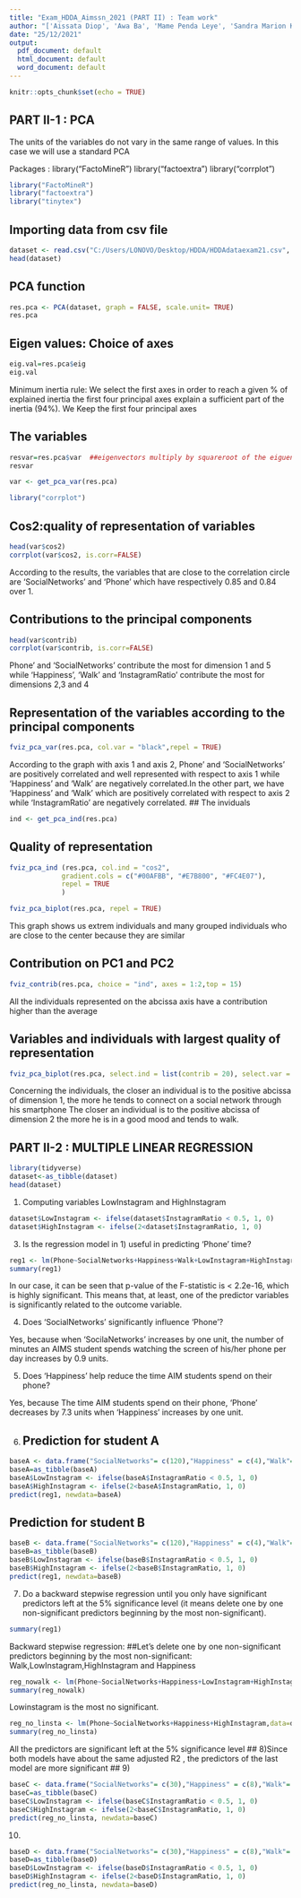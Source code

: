 ---
title: "Exam_HDDA_Aimssn_2021 (PART II) : Team work"
author: "['Aissata Diop', 'Awa Ba', 'Mame Penda Leye', 'Sandra Marion Kam Tsemo']"
date: "25/12/2021"
output:
  pdf_document: default
  html_document: default
  word_document: default
---

```{r setup, include=FALSE}
knitr::opts_chunk$set(echo = TRUE)
```


## PART II-1 : PCA
                                          
The units of the variables do not vary in the same range of values. In this case we will use a standard PCA

Packages :
library("FactoMineR")
library("factoextra")
library("corrplot")
```{r include = FALSE, echo=FALSE}
library("FactoMineR")
library("factoextra")
library("tinytex") 
```

## Importing data from csv file
```{r}
dataset <- read.csv("C:/Users/LONOVO/Desktop/HDDA/HDDAdataexam21.csv", dec = ",")
head(dataset)
```

## PCA  function

```{r}
res.pca <- PCA(dataset, graph = FALSE, scale.unit= TRUE)
res.pca
```
## Eigen values: Choice of axes

```{r}
eig.val=res.pca$eig
eig.val
```

Minimum inertia rule: We select the first axes in order to reach a given % of explained inertia
the first four principal axes explain a sufficient part of the inertia (94%).
We Keep the first four principal axes 

## The variables
```{r}
resvar=res.pca$var  ##eigenvectors multiply by squareroot of the eiguenvalue
resvar
```

```{r}
var <- get_pca_var(res.pca)
```



```{r}
library("corrplot")
```

## Cos2:quality of representation of variables
```{r}
head(var$cos2)
corrplot(var$cos2, is.corr=FALSE)
```
According to the results, the variables that are close to the correlation circle are 'SocialNetworks' and 'Phone' which have respectively 0.85 and 0.84 over 1.

## Contributions to the principal components

```{r}
head(var$contrib)
corrplot(var$contrib, is.corr=FALSE)    
```
Phone' and 'SocialNetworks' contribute the most for dimension 1 and 5 while 'Happiness', 'Walk' and 'InstagramRatio' contribute the most for dimensions 2,3 and 4

## Representation of the variables according to the principal components

```{r}
fviz_pca_var(res.pca, col.var = "black",repel = TRUE)
```


According to the graph with axis 1 and axis 2, Phone' and 'SocialNetworks' are positively correlated and well represented with respect to axis 1 while 'Happiness' and 'Walk' are negatively correlated.In the other part, we have 'Happiness' and 'Walk' which are positively correlated with respect to axis 2 while 'InstagramRatio' are negatively correlated.
## The inviduals

```{r echo=FALSE}
ind <- get_pca_ind(res.pca)

```

## Quality of representation
```{r}
fviz_pca_ind (res.pca, col.ind = "cos2",
             gradient.cols = c("#00AFBB", "#E7B800", "#FC4E07"),
             repel = TRUE 
             )
```
```{r}
fviz_pca_biplot(res.pca, repel = TRUE)
```

This graph shows us extrem individuals and many grouped individuals who are close to the center because they are similar

## Contribution on PC1 and PC2
```{r}
fviz_contrib(res.pca, choice = "ind", axes = 1:2,top = 15)
```
All the individuals represented on the abcissa axis have a contribution higher than the average 

## Variables and individuals with largest quality of representation

```{r include=TRUE,echo=FALSE}
fviz_pca_biplot(res.pca, select.ind = list(contrib = 20), select.var = list(contrib = 5),ggtheme = theme_minimal())
```

Concerning the individuals, the closer an individual is to the positive abcissa of dimension 1, the more he tends to connect on a social network through his smartphone
The closer an individual is to the positive abcissa of dimension 2 the more he is in a good mood and tends to walk.


## PART II-2 : MULTIPLE LINEAR REGRESSION


```{r echo=FALSE}
library(tidyverse)
dataset<-as_tibble(dataset)
head(dataset) 
```

1) Computing variables LowInstagram and HighInstagram

```{r}
dataset$LowInstagram <- ifelse(dataset$InstagramRatio < 0.5, 1, 0)
dataset$HighInstagram <- ifelse(2<dataset$InstagramRatio, 1, 0)
```


3) Is the regression model in 1) useful in predicting 'Phone' time?

```{r}
reg1 <- lm(Phone~SocialNetworks+Happiness+Walk+LowInstagram+HighInstagram,data=dataset)
summary(reg1)
```

In our case, it can be seen that p-value of the F-statistic is \< 2.2e-16, which is highly significant. This means that, at least, one of the predictor variables is significantly related to the outcome variable.

4) Does 'SocialNetworks' significantly influence 'Phone'?

Yes, because when 'SocilaNetworks' increases by one unit, the number of minutes an AIMS student spends watching the screen of his/her phone per day increases by 0.9 units.

5) Does 'Happiness' help reduce the time AIM students spend on their phone?

Yes, because The time AIM students spend on their phone, 'Phone' decreases by 7.3 units when 'Happiness' increases by one unit.

6)
## Prediction for student A

```{r}
baseA <- data.frame("SocialNetworks"= c(120),"Happiness" = c(4),"Walk"= c(15),"InstagramRatio" = c(2.1))
baseA=as_tibble(baseA)
baseA$LowInstagram <- ifelse(baseA$InstagramRatio < 0.5, 1, 0)
baseA$HighInstagram <- ifelse(2<baseA$InstagramRatio, 1, 0)
predict(reg1, newdata=baseA)
```

## Prediction for student B

```{r}
baseB <- data.frame("SocialNetworks"= c(120),"Happiness" = c(4),"Walk"= c(15),"InstagramRatio" = c(0.4))
baseB=as_tibble(baseB)
baseB$LowInstagram <- ifelse(baseB$InstagramRatio < 0.5, 1, 0)
baseB$HighInstagram <- ifelse(2<baseB$InstagramRatio, 1, 0)
predict(reg1, newdata=baseB)
```

7) Do a backward stepwise regression until you only have significant predictors left at the 5% significance level (it means delete one by one non-significant predictors beginning by the most non-significant).

```{r}
summary(reg1)
```

Backward stepwise regression: ##Let's delete one by one non-significant predictors beginning by the most non-significant: Walk,LowInstagram,HighInstagram and Happiness

```{r}
reg_nowalk <- lm(Phone~SocialNetworks+Happiness+LowInstagram+HighInstagram,data=dataset)
summary(reg_nowalk)
```

Lowinstagram is the most no significant.

```{r}
reg_no_linsta <- lm(Phone~SocialNetworks+Happiness+HighInstagram,data=dataset)
summary(reg_no_linsta)
```

All the predictors are significant left at the 5% significance level ## 8)Since both models have about the same adjusted R2 , the predictors of the last model are more significant ## 9)

```{r}

baseC <- data.frame("SocialNetworks"= c(30),"Happiness" = c(8),"Walk"= c(2),"InstagramRatio" = c(2.1))
baseC=as_tibble(baseC)
baseC$LowInstagram <- ifelse(baseC$InstagramRatio < 0.5, 1, 0)
baseC$HighInstagram <- ifelse(2<baseC$InstagramRatio, 1, 0)
predict(reg_no_linsta, newdata=baseC)

```

10)

```{r}
baseD <- data.frame("SocialNetworks"= c(30),"Happiness" = c(8),"Walk"= c(2),"InstagramRatio" = c(0.4))
baseD=as_tibble(baseD)
baseD$LowInstagram <- ifelse(baseD$InstagramRatio < 0.5, 1, 0)
baseD$HighInstagram <- ifelse(2<baseD$InstagramRatio, 1, 0)
predict(reg_no_linsta, newdata=baseD)
```


